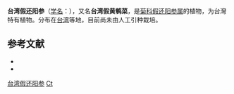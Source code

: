 {{Speciesbox
| name = 台湾假还阳参
| status = 
| status_system = 
| image =
| genus = Crepidiastrum
| species = taiwanianum
| authority = Nakai in Bot.
}}

'''台湾假还阳参'''（[[学名|学名]]：{{lang|la|''Crepidiastrum taiwanianum''}}），又名'''台湾假黄鹌菜'''，是[[菊科|菊科]][[假还阳参属|假还阳参属]]的植物，为台灣特有植物。分布在[[台湾|台湾]]等地，目前尚未由人工引种栽培。

== 参考文献 ==

* {{cite web| url =http://www.bioinfo.cn/db05/KmzwSpecies.php?action=view&id=3324| title =台湾假还阳参| work =《中国高等植物数据库全库》| publisher =中国科学院微生物研究所| author =昆明植物研究所| accessdate =2009-02-24| deadurl =yes| archiveurl =https://web.archive.org/web/20160305084824/http://www.bioinfo.cn/db05/KmzwSpecies.php?action=view&id=3324| archivedate =2016-03-05}}
* {{TaiBNET| zh=台湾假黄鹌菜 | id=202449 | binomial=Crepidiastrum taiwanianum | authority=Nakai, 1920 | var= | accessdate=2013-01-24}}
{{Taxonbar|from=Q10914585}}

[[Category:假还阳参属|台湾假还阳参]]
[[Category:臺灣特有植物|Ct]]


{{植物小作品}}